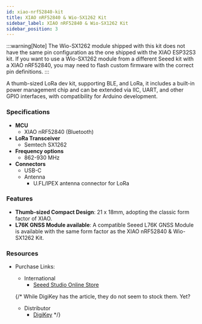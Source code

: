 ```yaml
---
id: xiao-nrf52840-kit
title: XIAO nRF52840 & Wio-SX1262 Kit
sidebar_label: XIAO nRF52840 & Wio-SX1262 Kit
sidebar_position: 3
---
```


:::warning[Note]
The Wio-SX1262 module shipped with this kit does not have the same pin configuration as the one shipped with the XIAO ESP32S3 kit.
If you want to use a Wio-SX1262 module from a different Seeed kit with a XIAO nRF52840, you may need to flash custom firmware with the correct pin definitions.
:::

A thumb-sized LoRa dev kit, supporting BLE, and LoRa, it includes a built-in power management chip and can be extended via IIC, UART, and other GPIO interfaces, with compatibility for Arduino development.

### Specifications

- **MCU**
  - XIAO nRF52840 (Bluetooth)
- **LoRa Transceiver**
  - Semtech SX1262
- **Frequency options**
  - 862-930 MHz
- **Connectors**
  - USB-C
  - Antenna
    - U.FL/IPEX antenna connector for LoRa

### Features

- **Thumb-sized Compact Design**: 21 x 18mm, adopting the classic form factor of XIAO.
- **L76K GNSS Module available**: A compatible Seeed L76K GNSS Module is available with the same form factor as the XIAO nRF52840 & Wio-SX1262 Kit.

### Resources

- Purchase Links:
  - International
    - [Seeed Studio Online Store](https://www.seeedstudio.com/XIAO-nRF52840-Wio-SX1262-Kit-for-Meshtastic-p-6400.html)

  {/* While DigiKey has the article, they do not seem to stock them. Yet?
    - Distributor
      - [DigiKey](https://www.digikey.com/en/products/detail/seeed-technology-co-ltd/102010710/26553900) */}
